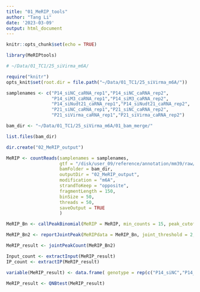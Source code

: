```yaml
---
title: "01_MeRIP_tools"
author: "Tang Li"
date: '2023-03-09'
output: html_document
---
```


```r
knitr::opts_chunk$set(echo = TRUE)

library(MeRIPtools)

# ~/Data/01_TC1/25_siVirma_m6A/

require("knitr")
opts_knit$set(root.dir = file.path("~/Data/01_TC1/25_siVirma_m6A/"))

```

```r
samplenames <- c("P14_siNC_caRNA_rep1","P14_siNC_caRNA_rep2",
                 "P14_siM3_caRNA_rep1","P14_siM3_caRNA_rep2",
                 "P14_siNudt21_caRNA_rep1","P14_siNudt21_caRNA_rep2",
                 "P21_siNC_caRNA_rep1","P21_siNC_caRNA_rep2",
                 "P21_siVirma_caRNA_rep1","P21_siVirma_caRNA_rep2")

bam_dir <- "~/Data/01_TC1/25_siVirma_m6A/01_bam_merge/"

list.files(bam_dir)

dir.create("02_MeRIP_output")

MeRIP <- countReads(samplenames = samplenames,
                    gtf = "/disk/user_09/reference/annotation/mm39/raw/gencode.vM29.basic.annotation.pc.gtf",
                    bamFolder = bam_dir,
                    outputDir = "02_MeRIP_output",
                    modification = "m6A",
                    strandToKeep = "opposite",
                    fragmentLength = 150,
                    binSize = 50,
                    threads = 50,
                    saveOutput = TRUE
                    )

MeRIP_Bn <- callPeakBinomial(MeRIP = MeRIP, min_counts = 15, peak_cutoff_fdr = 0.05, peak_cutoff_oddRatio = 1, threads = 50)

MeRIP_Bn2 <- reportJointPeak(MeRIPdata = MeRIP_Bn, joint_threshold = 2, threads = 50)

MeRIP_result <- jointPeakCount(MeRIP_Bn2)

Input_count <- extractInput(MeRIP_result)
IP_count <- extractIP(MeRIP_result)

variable(MeRIP_result) <- data.frame( genotype = rep(c("P14_siNC","P14_siM3","P14_siNudt21","P21_siNC","P21_siVirma"),each=2 ))

MeRIP_result <- QNBtest(MeRIP_result)


```
